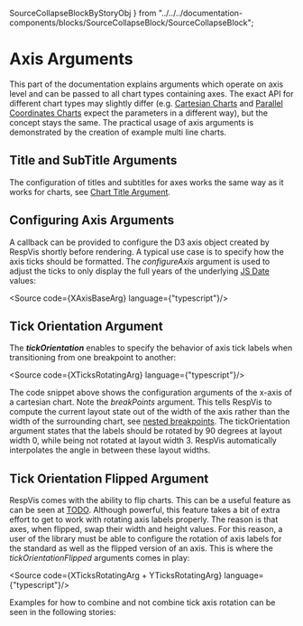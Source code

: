   SourceCollapseBlockByStoryObj
} from "../../../documentation-components/blocks/SourceCollapseBlock/SourceCollapseBlock";

<Meta of={CurrentMeta}/>

# Axis Arguments

This part of the documentation explains arguments which operate on axis level
and can be passed to all chart types containing axes. The exact API for
different chart types may slightly differ
(e.g. [Cartesian Charts](?path=/docs/charts-cartesian-charts--about-cartesian-charts)
and [Parallel Coordinates Charts](?path=/docs/charts-parallel-coordinates-chart--docs) expect
the parameters in a different way), but the concept stays the same.
The practical usage of axis arguments is demonstrated by the creation of example multi line charts.



## Title and SubTitle Arguments

The configuration of titles and subtitles for axes works the same way as it works
for charts, see [Chart Title Argument](?path=/docs/charts-respvis-arguments-chart-arguments--docs/#-title-argument).



## Configuring Axis Arguments

A callback can be provided to configure the D3 axis object created by RespVis shortly before
rendering. A typical use case is to specify how the axis ticks should be formatted. The
_*configureAxis*_ argument is used to adjust the ticks to only display the full years of the underlying
[JS Date](https://developer.mozilla.org/en-US/docs/Web/JavaScript/Reference/Global_Objects/Date?retiredLocale=de)
values:

<Source code={XAxisBaseArg} language={"typescript"}/>
<SourceCollapseBlockByStoryObj story={CurrentStories.AxisConfigArguments}/>



## <a name="tick-orientation-argument"></a> Tick Orientation Argument

The _**tickOrientation**_ enables to specify the behavior of axis tick labels when
transitioning from one breakpoint to another:

<Source code={XTicksRotatingArg} language={"typescript"}/>

The code snippet above shows the configuration arguments of the x-axis of a cartesian chart.
Note the _*breakPoints*_ argument. This tells RespVis to compute the current layout state out
of the width of the axis rather than the width of the surrounding chart, see
[nested breakpoints](?path=/docs/charts-respvis-arguments-chart-arguments--docs/#-nested-breakpoints).
The tickOrientation argument states that the labels should be rotated by 90 degrees at layout width 0,
while being not rotated at layout width 3. RespVis automatically interpolates the angle in between these
layout widths.

<SourceCollapseBlockByStoryObj story={CurrentStories.RotatingTicksArguments}/>



## <a name="tick-orientation-flipped-argument"></a> Tick Orientation Flipped Argument

RespVis comes with the ability to flip charts. This can be a useful feature as can be seen
at [TODO](TODO). Although powerful, this feature takes a bit of extra effort to get to work
with rotating axis labels properly. The reason is that axes, when flipped, swap their width
and height values. For this reason, a user of the library must be able to configure the
rotation of axis labels for the standard as well as the flipped version of an axis. This is
where the *_tickOrientationFlipped_* arguments comes in play:

<Source code={XTicksRotatingArg + YTicksRotatingArg} language={"typescript"}/>

Examples for how to combine and not combine tick axis rotation can be seen
in the following stories:

<SourceCollapseBlockByStoryObj story={CurrentStories.RotatingTicksArgumentsWithFlipIncorrect}/>
<SourceCollapseBlockByStoryObj story={CurrentStories.RotatingTicksArgumentsWithFlipCorrect}/>
